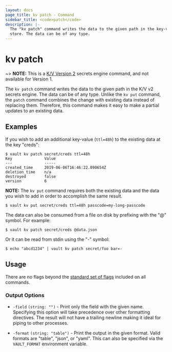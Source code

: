 ```yaml
---
layout: docs
page_title: kv patch - Command
sidebar_title: <code>patch</code>
description: |-
  The "kv patch" command writes the data to the given path in the key-value
  store. The data can be of any type.
---
```


# kv patch

~> **NOTE:** This is a [K/V Version 2](/vault/docs/secrets/kv/kv-v2) secrets
engine command, and not available for Version 1.

The `kv patch` command writes the data to the given path in the K/V v2 secrets
engine. The data can be of any type. Unlike the `kv put` command, the `patch`
command combines the change with existing data instead of replacing them.
Therefore, this command makes it easy to make a partial updates to an existing
data.

## Examples

If you wish to add an additional key-value (`ttl=48h`) to the existing data at
the key "creds":

```text
$ vault kv patch secret/creds ttl=48h
Key              Value
---              -----
created_time     2019-06-06T16:46:22.090654Z
deletion_time    n/a
destroyed        false
version          6
```

**NOTE:** The `kv put` command requires both the existing data and
the data you wish to add in order to accomplish the same result.

```text
$ vault kv put secret/creds ttl=48h passcode=my-long-passcode
```

The data can also be consumed from a file on disk by prefixing with the "@"
symbol. For example:

```text
$ vault kv patch secret/creds @data.json
```

Or it can be read from stdin using the "-" symbol:

```text
$ echo "abcd1234" | vault kv patch secret/foo bar=-
```

## Usage

There are no flags beyond the [standard set of flags](/vault/docs/commands)
included on all commands.

### Output Options

- `-field` `(string: "")` - Print only the field with the given name. Specifying
  this option will take precedence over other formatting directives. The result
  will not have a trailing newline making it ideal for piping to other
  processes.

- `-format` `(string: "table")` - Print the output in the given format. Valid
  formats are "table", "json", or "yaml". This can also be specified via the
  `VAULT_FORMAT` environment variable.
